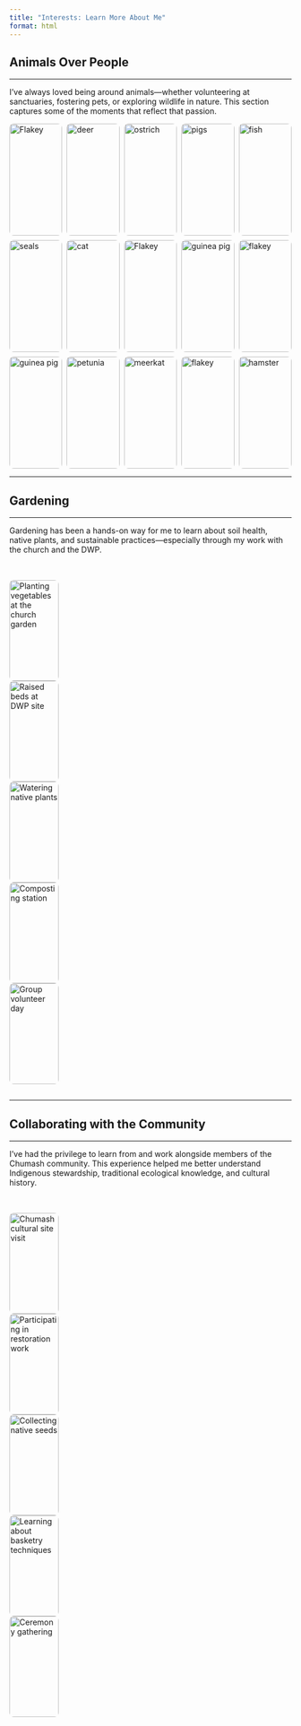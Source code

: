 ```yaml
---
title: "Interests: Learn More About Me"
format: html
---
```

<style>
.image-grid {
  display: grid;
  grid-template-columns: repeat(5, 1fr);
  gap: 8px;
  margin-top: 1em;
}
.image-grid img {
  width: 100%;
  height: 200px;
  object-fit: cover;
  border-radius: 8px;
  display: block;
  transition: transform 0.3s ease, filter 0.3s ease;
}

/* Hover effect */
.image-grid img:hover {
  transform: scale(2.00);  /* bigger zoom */
  filter: brightness(90%);
  cursor: pointer;
  z-index: 10;  /* so hovered image stays on top */
  position: relative;  /* needed for z-index to work */
}

}
</style>


<!-- Inline CSS to define 5-column grid -->
<style>
.image-grid {
  display: grid;
  grid-template-columns: repeat(5, 1fr);
  gap: 8px;
  margin-top: 1em;
}
.image-grid img {
  width: 100%;
  height: 200px;
  object-fit: cover;
  border-radius: 8px;
  display: block;
}
</style>

## Animals Over People
<hr>

<p>I’ve always loved being around animals—whether volunteering at sanctuaries, fostering pets, or exploring wildlife in nature. This section captures some of the moments that reflect that passion.</p>

<!-- Important: No blank lines between the div and images -->
<div class="image-grid"><img src="images/animals over people/IMG_5981.jpg" alt="Flakey">
<img src="images/animals over people/IMG_5977.jpg" alt="deer">
<img src="images/animals over people/IMG_5975.jpg" alt="ostrich">
<img src="images/animals over people/IMG_5976.jpg" alt="pigs">
<img src="images/animals over people/IMG_5973.jpg" alt="fish">
<img src="images/animals over people/IMG_5979.jpg" alt="seals">
<img src="images/animals over people/IMG_5972.jpg" alt="cat">
<img src="images/animals over people/IMG_5980.jpg" alt="Flakey">
<img src="images/animals over people/IMG_5970.jpg" alt="guinea pig">
<img src="images/animals over people/IMG_5978.jpg" alt="flakey">
<img src="images/animals over people/IMG_5969.jpg" alt="guinea pig">
<img src="images/animals over people/IMG_5983.jpg" alt="petunia">
<img src="images/animals over people/IMG_5982.jpg" alt="meerkat">
<img src="images/animals over people/kissflakey.JPG" alt="flakey">
<img src="images/animals over people/IMG_5971.jpg" alt="hamster"></div>


---

## Gardening

<hr>

<p>Gardening has been a hands-on way for me to learn about soil health, native plants, and sustainable practices—especially through my work with the church and the DWP.</p>

<div style="display: grid; grid-template-columns: repeat(5, 1fr); gap: 1rem; margin-top: 2rem;">

<img src="images/garden1.jpg" alt="Planting vegetables at the church garden" style="width: 100%; height: 180px; object-fit: cover; border-radius: 8px;">
<img src="images/garden2.jpg" alt="Raised beds at DWP site" style="width: 100%; height: 180px; object-fit: cover; border-radius: 8px;">
<img src="images/garden3.jpg" alt="Watering native plants" style="width: 100%; height: 180px; object-fit: cover; border-radius: 8px;">
<img src="images/garden4.jpg" alt="Composting station" style="width: 100%; height: 180px; object-fit: cover; border-radius: 8px;">
<img src="images/garden5.jpg" alt="Group volunteer day" style="width: 100%; height: 180px; object-fit: cover; border-radius: 8px;">

</div>

---

## Collaborating with the Community

<hr>

<p>I’ve had the privilege to learn from and work alongside members of the Chumash community. This experience helped me better understand Indigenous stewardship, traditional ecological knowledge, and cultural history.</p>

<div style="display: grid; grid-template-columns: repeat(5, 1fr); gap: 1rem; margin-top: 2rem;">

<img src="images/chumash1.jpg" alt="Chumash cultural site visit" style="width: 100%; height: 180px; object-fit: cover; border-radius: 8px;">
<img src="images/chumash2.jpg" alt="Participating in restoration work" style="width: 100%; height: 180px; object-fit: cover; border-radius: 8px;">
<img src="images/chumash3.jpg" alt="Collecting native seeds" style="width: 100%; height: 180px; object-fit: cover; border-radius: 8px;">
<img src="images/chumash4.jpg" alt="Learning about basketry techniques" style="width: 100%; height: 180px; object-fit: cover; border-radius: 8px;">
<img src="images/chumash5.jpg" alt="Ceremony gathering" style="width: 100%; height: 180px; object-fit: cover; border-radius: 8px;">

</div> 
